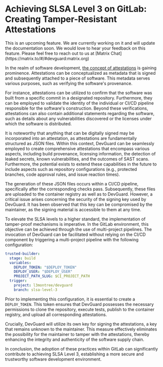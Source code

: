 
# Achieving SLSA Level 3 on GitLab: Creating Tamper-Resistant Attestations

<Callout type="warning" emoji="⚠️">
  This is an upcoming feature. We are currently working on it and will update the documentation soon. We would love to hear your feedback on this feature. Please feel free to reach out to us at [Matrix Chat](https://matrix.to/#/#devguard:matrix.org)
</Callout>

In the realm of software development, [the concept of attestations](/other/concepts/attestations-provenance/compliance-as-code) is gaining prominence. Attestations can be conceptualized as metadata that is signed and subsequently attached to a piece of software. This metadata serves various purposes, such as verifying the software's provenance.

For instance, attestations can be utilized to confirm that the software was built from a specific commit in a designated repository. Furthermore, they can be employed to validate the identity of the individual or CI/CD pipeline responsible for the software's construction. Beyond these verifications, attestations can also contain additional statements regarding the software, such as details about any vulnerabilities discovered or the licenses under which the software is distributed.

It is noteworthy that anything that can be digitally signed may be incorporated into an attestation, as attestations are fundamentally structured as JSON files. Within this context, DevGuard can be seamlessly employed to create comprehensive attestations that encompass various aspects, including build provenance, licensing information, the detection of leaked secrets, known vulnerabilities, and the outcomes of SAST scans. Furthermore, the potential exists to extend these capabilities in the future to include aspects such as repository configurations (e.g., protected branches, code approval rules, and issue reaction times).

The generation of these JSON files occurs within a CI/CD pipeline, specifically after the corresponding checks pass. Subsequently, these files are uploaded to the container registry as well as to DevGuard. However, a critical issue arises concerning the security of the signing key used by DevGuard. It has been observed that this key can be compromised by the maintainer, as the signing material is accessible to them at any time.

To elevate the SLSA levels to a higher standard, the implementation of tamper-proof mechanisms is imperative. In the GitLab environment, this objective can be achieved through the use of multi-project pipelines. The invocation of DevGuard can be facilitated without relying on the CI/CD component by triggering a multi-project pipeline with the following configuration:

```yaml
trusted-builder:
  stage: build
  variables:
    DEPLOY_TOKEN: "$DEPLOY_TOKEN"
    DEPLOY_USER: "$DEPLOY_USER"
    PROJECT_PATH_SLUG: $CI_PROJECT_PATH
  trigger:
    project: l3montree/devguard
    branch: slsa-level-3
```

Prior to implementing this configuration, it is essential to create a `DEPLOY_TOKEN`. This token ensures that DevGuard possesses the necessary permissions to clone the repository, execute tests, publish to the container registry, and upload all corresponding attestations.

Crucially, DevGuard will utilize its own key for signing the attestations, a key that remains unknown to the maintainer. This measure effectively eliminates the possibility for the maintainer to tamper with the attestations, thereby enhancing the integrity and authenticity of the software supply chain.

In conclusion, the adoption of these practices within GitLab can significantly contribute to achieving SLSA Level 3, establishing a more secure and trustworthy software development environment.